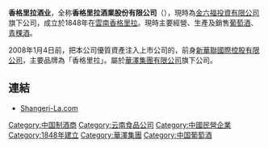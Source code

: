 '''香格里拉酒业'''，全称'''香格里拉酒業股份有限公司'''（'''{{lang-en|Shangri-La Wine Company Limited}}'''），現時為[[金六福投資有限公司|金六福投資有限公司]]旗下公司，成立於1848年在[[雲南|雲南]][[香格里拉|香格里拉]]。現時主要經營、生產及銷售[[葡萄酒|葡萄酒]]、[[青稞酒|青稞酒]]。

2008年1月4日前，把本公司優質資產注入上市公司的，前身[[新華聯國際控股有限公司|新華聯國際控股有限公司]]，主要品牌為「香格里拉」。屬於[[華澤集團有限公司|華澤集團有限公司]]旗下公司。

==連結==
*[http://www.shangeri-la.com Shangeri-La.com] {{Wayback|url=http://www.shangeri-la.com/ |date=20200219123016 }}

[[Category:中国制酒商|Category:中国制酒商]]
[[Category:云南食品公司|Category:云南食品公司]]
[[Category:中國民營企業|Category:中國民營企業]]
[[Category:1848年建立|Category:1848年建立]]
[[Category:華澤集團|Category:華澤集團]]
[[Category:中国葡萄酒|Category:中国葡萄酒]]
